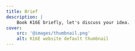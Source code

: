 ```yaml
---
title: Brief
description: |
    Book K16E briefly, let's discuss your idea.
cover:
    src: '@images/thumbnail.png'
    alt: K16E website default thumbnail
---
```


<Title
    title="Book a Brief"
    subtitle="Book K16E"
    flipped={ true }
          swapped={false}
    padding='top'
/>
<Cal/>
